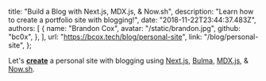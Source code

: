   title: "Build a Blog with Next.js, MDX.js, & Now.sh",
  description: "Learn how to create a portfolio site with blogging!",
  date: "2018-11-22T23:44:37.483Z",
  authors: [
    {
      name: "Brandon Cox",
      avatar: "/static/brandon.jpg",
      github: "bc0x",
    },
  ],
  url: "https://bcox.tech/blog/personal-site",
  link: "/blog/personal-site",
};

Let's [**create**](/blog/personal-site) a personal site with blogging using [Next.js](https://nextjs.org/), [Bulma](https://bulma.io/), [MDX.js](https://mdxjs.com/), & [Now.sh](https://zeit.co/now).
